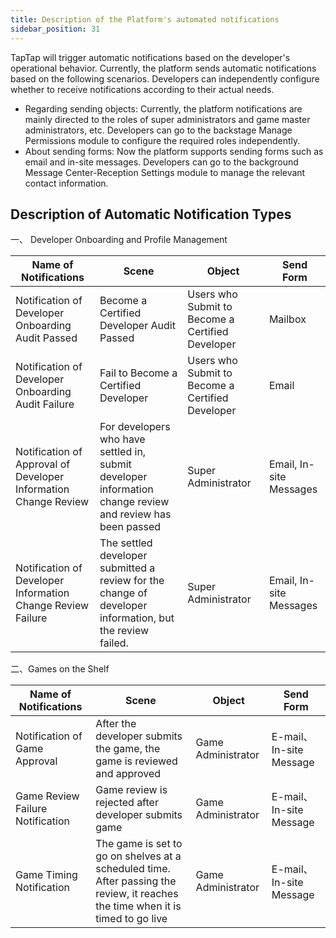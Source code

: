 ```yaml
---
title: Description of the Platform's automated notifications
sidebar_position: 31
---
```



TapTap will trigger automatic notifications based on the developer's operational behavior. Currently, the platform sends automatic notifications based on the following scenarios. Developers can independently configure whether to receive notifications according to their actual needs.

- Regarding sending objects: Currently, the platform notifications are mainly directed to the roles of super administrators and game master administrators, etc. Developers can go to the backstage <Blue>Manage Permissions</Blue> module to configure the required roles independently.
- About sending forms: Now the platform supports sending forms such as email and in-site messages. Developers can go to the background <Blue>Message Center-Reception Settings</Blue> module to manage the relevant contact information.

## Description of Automatic Notification Types

一、 Developer Onboarding and Profile Management

| Name of Notifications                                         | Scene                                                                                            | Object                                           |  Send Form |
| ---------------------------------------------------------- | ------------------------------------------------------------------------------------------------ | ------------------------------------------------ | ------------ |
| Notification of Developer Onboarding Audit Passed          | Become a Certified Developer Audit Passed                                                        | Users who Submit to Become a Certified Developer  | Mailbox |
| Notification of Developer Onboarding Audit Failure         | Fail to Become a Certified Developer                                                           | Users who Submit to Become a Certified Developer | Email |
| Notification of Approval of Developer Information Change Review  | For developers who have settled in, submit developer information change review and review has been passed | Super Administrator                                | Email, In-site Messages |
| Notification of Developer Information Change Review Failure | The settled developer submitted a review for the change of developer information, but the review failed.                           | Super Administrator                               | Email, In-site Messages |



二、Games on the Shelf

| Name of Notifications      | Scene                                             | Object       | Send Form   |
| ---------------- | ------------------------------------------------ | ---------- | ------------ |
| Notification of Game Approval | After the developer submits the game, the game is reviewed and approved                   | Game Administrator | E-mail、In-site Message |
| Game Review Failure Notification | Game review is rejected after developer submits game                   | Game Administrator | E-mail、In-site Message |
| Game Timing Notification | The game is set to go on shelves at a scheduled time. After passing the review, it reaches the time when it is timed to go live | Game Administrator | E-mail、In-site Message |
